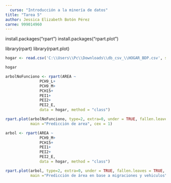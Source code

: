 ```yaml
---
  curso: "Introducción a la minería de datos"
title: "Tarea 5"
author: Jessica Elizabeth Botón Pérez
carne: 999014960
---
```

  
install.packages("rpart")
install.packages("rpart.plot")

library(rpart)
library(rpart.plot)


```r
hogar <- read.csv('C:\\Users\\Pc\\Downloads\\db_csv_\\HOGAR_BDP.csv', sep=",")

hogar
```


```r
arbolNoFunciono <- rpart(AREA ~
               PCH9_L+
               PCH9_M+
               PCH15+
               PEI1+
               PEI2+
               PEI2_E,
               data = hogar, method = "class")

rpart.plot(arbolNoFunciono, type=2, extra=0, under = TRUE, fallen.leaves = TRUE, box.palette = "BuGn", 
           main ="Predicción de area", cex = 1)

```


```r

arbol <- rpart(AREA ~
               PCH9_M+
               PCH15+
               PEI1+
               PEI2+
               PEI2_E,
               data = hogar, method = "class")

rpart.plot(arbol, type=2, extra=0, under = TRUE, fallen.leaves = TRUE, box.palette = "BuGn", 
           main ="Predicción de área en base a migraciones y vehiculos", cex = 1)
```



